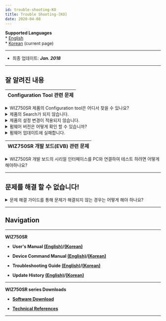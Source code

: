 ```yaml
---
id: trouble-shooting-KO
title: Trouble Shooting-[KO]
date: 2020-04-08
---
```


**Supported Languages**  
\* [English](./Trouble-Shooting-EN)  
\* [Korean](./Trouble-Shooting-KO) (current page)

-----

  - 최종 업데이트: ***Jan. 2018***

-----

## 잘 알려진 내용

| Configuration Tool 관련 문제 |
| ------------------------ |

<details>
<summary>WIZ750SR 제품의 Configuration tool은 어디서 찾을 수 있나요?</summary>

  - WIZ750SR은 WIZ107/108SR과 호환 되도록 제작된 제품입니다. 때문에 별도의 Configuration
    tool을 제공하지 않으며, WIZ107/107SR 제품의 Configuration tool로 제품의 설정을 수행 할
    수 있습니다.

  - 최신 버전의 Configuration tool은 [다운로드 페이지](./Download) 에서 찾을 수 있습니다.

</details>

<details>
<summary>제품의 Search가 되지 않습니다.</summary>

  - 제품의 전원 및 이더넷 케이블의 연결을 확인 바랍니다.

  - PC에서 모듈로 Ping 요청과 응답이 정상적으로 수행 되는지 확인 부탁 드립니다.
      - Windows의 경우 다음과 같이 확인 할 수 있습니다.
        1.  실행 \> cmd 입력
        2.  ping 192.168.xxx.xxx (제품에 할당된 IP 입력)
        3.  응답 확인

|                                                         |
| ------------------------------------------------------- |
| ![](/img/products/wiz750sr/troubleshooting/windows_cmd.png) |
| Windows Run에서 'cmd' 커맨드 입력 실행                           |

|                                                            |
| ---------------------------------------------------------- |
| ![](/img/products/wiz750sr/troubleshooting/ping_success_0.png) |
| Ping request / reply 성공                                    |

|                                                           |
| --------------------------------------------------------- |
| ![](/img/products/wiz750sr/troubleshooting/ping_failed_0.png) |
| Ping request / reply 실패                                   |

  - WIZ750SR 제품의 설정 툴에서 제공하는 UDP Search 기능은 **UDP broadcast, 포트
    50001번**을 이용합니다. **OS의 방화벽**과 **백신 프로그램**을 해제 하신 후 다시 테스트 부탁
    드립니다. 

  - 만약 UDP 포트 관련 문제 인 경우, OS의 인바운드 / 아웃바운드 포트 규칙 설정을 통해 Search 및 펌웨어
    업데이트용 포트 (UDP/TCP 50001, TCP 50002)를 열도록 설정 할 수 있습니다.

  - 여러 개의 네트워크 어댑터를 사용하는 경우, 네트워크 인터페이스 메트릭(Metric) 우선 순위에 따라 패킷 전달에 오류가
    발생 할 수 있습니다. OS 설정에서 사용 중인 하나의 네트워크 어댑터를 제외한 나머지를 **비 활성화 후 다시 테스트**
    바랍니다.
      - 이러한 상황은 VMware 혹은 Virtual Box 등의 **가상머신(VM) 사용 시, VM의 네트워킹을 위해
        생성된 '가상 이더넷 어댑터'에 의해 발생** 할 수 있습니다.
        
</details>

<details>
<summary>제품의 설정 변경이 적용되지 않습니다.</summary>

  - 설정을 변경 하신 후, Configuration tool 상단의 'Setting' 아이콘을 클릭하시면 제품의 재시작과 함께
    변경된 설정 내용이 적용됩니다.

|                                                       |
| ----------------------------------------------------- |
| ![](/img/products/wiz750sr/gettingstarted/configtool.png) |
| WIZ107/108SR & **WIZ750SR** Configuration Tool        |

</details>

<details>
<summary>펌웨어 버전은 어떻게 확인 할 수 있습니까?</summary>

1.  Configuration tool에서 'Search' 후, 왼쪽에 위치한 제품 MAC 주소의 '+' 아이콘을 클릭하여 제품
    정보 펼치기
2.  'Firmware version' 항목 확인

  - 최신 펌웨어 버전은 [제품 업데이트 히스토리 페이지](./Series-Update-History-KO)와 [다운로드 페이지](./Download) 에서 확인 할 수 있습니다.

</details>

<details>
<summary>펌웨어 업데이트에 실패합니다.</summary>

  - WIZ750SR은 펌웨어 업데이트를 위한 TCP server가 별도로 내장되어 동작하고 있습니다.
      - TCP 포트: 50002

  - PC에서 모듈로 Ping 요청과 응답이 정상적으로 수행 되는지 확인 부탁 드립니다.
      - Windows의 경우 다음과 같이 확인 할 수 있습니다.
        1.  실행 \> cmd 입력
        2.  ping 192.168.xxx.xxx (제품에 할당된 IP 입력)
        3.  응답 확인

|                                                         |
| ------------------------------------------------------- |
| ![](/img/products/wiz750sr/troubleshooting/windows_cmd.png) |
| Windows Run에서 'cmd' 커맨드 입력 실행                           |

|                                                            |
| ---------------------------------------------------------- |
| ![](/img/products/wiz750sr/troubleshooting/ping_success_0.png) |
| Ping request / reply 성공                                    |

|                                                           |
| --------------------------------------------------------- |
| ![](/img/products/wiz750sr/troubleshooting/ping_failed_0.png) |
| Ping request / reply 실패                                   |

  - 펌웨어 업데이트 시, Config-tool이 동작 중인 PC와 WIZ750SR 모듈의 IP 대역이 일치해야 합니다.
      - **DHCP 모드** (자동 IP 할당) 사용 시, PC와 제품이 동일한 공유기로부터 IP를 할당 받도록 구성
        바랍니다.
      - **Static 모드** (직접 IP 할당) 사용 시, 다음 예와 같이 설정 바랍니다.
          - 예) 제품의 IP 주소: 192.168.11.2
          - 예) PC의 IP 주소: 192.168.11.3 (동일한 Class C 사설 IP 대역의 다른 IP 주소)

</details>

| WIZ750SR 개발 보드(EVB) 관련 문제 |
| ------------------------- |

<details>
<summary>WIZ750SR 개발 보드의 시리얼 인터페이스를 PC와 연결하여 테스트 하려면 어떻게 해야하나요?</summary>

  - WIZ750SR 개발 보드는 RS-232/TTL, RS-422/485의 두 가지 버전이 있으며, 각기 다른 시리얼
    인터페이스 커넥터로 구성되어 있습니다.

  - **RS-232/TTL 버전**의 경우 **DB9 커넥터**를 제공합니다. PC의 시리얼 포트에 연결하거나 시중에 판매
    중인 RS-232 to USB 컨버터(\*별매)를 이용하여 연결 할 수 있습니다.

  - **RS-422/485 버전**의 경우 **터미널 블록** 인터페이스를 제공합니다. 이는 사용자 시리얼 장치와의 직접
    연결을 위한 것으로써, 만약 PC에 연결하고자 하면 시중에 판매 중인 RS-422/485 to USB
    커넥터(\*별매)를 이용하여 연결 할 수 있습니다.

</details>

-----

## 문제를 해결 할 수 없습니다\!

<details>
<summary>문제 해결 가이드를 통해 문제가 해결되지 않는 경우는 어떻게 해야 하나요?</summary>

  - [위즈네트 포럼](https://maker.wiznet.io/forum/)을 통해 빠르고 간단하게 기술 문의가 가능합니다.
      - https://maker.wiznet.io/forum/
  - 위즈네트의 모든 제품들을 구입 또는 사용하시는 경우 최초 구매일로부터 **1년간 보증**됩니다.
  - 제품 문의를 통해 문제가 해결되지 않는 경우, 제품을 구입하신 구매처 혹은 대리점을 통해 위즈네트 본사로 **RMA**를
    요청하여 주십시오.

</details>

-----

## Navigation

-----

 **WIZ750SR** 

  - **User's Manual [(English)](./Users-Manual-EN)/[(Korean)](./Users-Manual-KO)** 
  
  - **Device Command Manual [(English)](./Command-Manual-EN)/[(Korean)](./Command-Manual-KO)**
  
  - **Troubleshooting Guide [(English)](./Trouble-Shooting-EN)/[(Korean)](./Trouble-Shooting-KO)**
  
  - **Update History [(English)](./Series-Update-History-EN)/[(Korean)](./Series-Update-History-KO)**
  
-----

**WIZ750SR series Downloads** 

  - **[Software Download](./Download)**

  - **[Technical References](./Technical-References)**

-----

